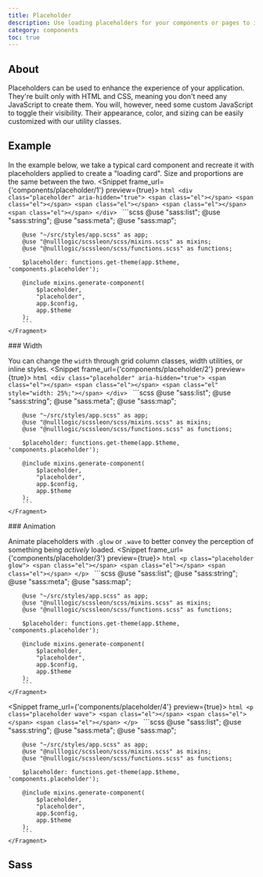 ```yaml
---
title: Placeholder
description: Use loading placeholders for your components or pages to indicate something may still be loading.
category: components
toc: true
---
```


## About

Placeholders can be used to enhance the experience of your application. They're built only with HTML and CSS, meaning you don't need any JavaScript to create them. You will, however, need some custom JavaScript to toggle their visibility. Their appearance, color, and sizing can be easily customized with our utility classes.

## Example

In the example below, we take a typical card component and recreate it with placeholders applied to create a "loading card". Size and proportions are the same between the two.
<Snippet frame_url={'components/placeholder/1'} preview={true}>
    <Fragment slot="html">
        ```html
        <div class="placeholder" aria-hidden="true">
            <span class="el"></span>
            <span class="el"></span>
            <span class="el"></span>
            <span class="el"></span>
            <span class="el"></span>
        </div>
        ```
    </Fragment>
    <Fragment slot="scss">
        ```scss
        @use "sass:list";
        @use "sass:string";
        @use "sass:meta";
        @use "sass:map";

        @use "~/src/styles/app.scss" as app;
        @use "@nulllogic/scssleon/scss/mixins.scss" as mixins;
        @use "@nulllogic/scssleon/scss/functions.scss" as functions;

        $placeholder: functions.get-theme(app.$theme, 'components.placeholder');

        @include mixins.generate-component(
            $placeholder,
            "placeholder",
            app.$config,
            app.$theme
        );
        ```
    </Fragment>
</Snippet>
### Width

You can change the `width` through grid column classes, width utilities, or inline styles.
<Snippet frame_url={'components/placeholder/2'} preview={true}>
    <Fragment slot="html">
        ```html
        <div class="placeholder" aria-hidden="true">
            <span class="el"></span>
            <span class="el"></span>
            <span class="el" style="width: 25%;"></span>
        </div>
        ```
    </Fragment>
    <Fragment slot="scss">
        ```scss
        @use "sass:list";
        @use "sass:string";
        @use "sass:meta";
        @use "sass:map";

        @use "~/src/styles/app.scss" as app;
        @use "@nulllogic/scssleon/scss/mixins.scss" as mixins;
        @use "@nulllogic/scssleon/scss/functions.scss" as functions;

        $placeholder: functions.get-theme(app.$theme, 'components.placeholder');

        @include mixins.generate-component(
            $placeholder,
            "placeholder",
            app.$config,
            app.$theme
        );
        ```
    </Fragment>
</Snippet>
### Animation

Animate placeholders with `.glow` or `.wave` to better convey the perception of something being _actively_ loaded.
<Snippet frame_url={'components/placeholder/3'} preview={true}>
    <Fragment slot="html">
        ```html
        <p class="placeholder glow">
            <span class="el"></span>
            <span class="el"></span>
            <span class="el"></span>
        </p>
        ```
    </Fragment>
    <Fragment slot="scss">
        ```scss
        @use "sass:list";
        @use "sass:string";
        @use "sass:meta";
        @use "sass:map";

        @use "~/src/styles/app.scss" as app;
        @use "@nulllogic/scssleon/scss/mixins.scss" as mixins;
        @use "@nulllogic/scssleon/scss/functions.scss" as functions;

        $placeholder: functions.get-theme(app.$theme, 'components.placeholder');

        @include mixins.generate-component(
            $placeholder,
            "placeholder",
            app.$config,
            app.$theme
        );
        ```
    </Fragment>
</Snippet>

<Snippet frame_url={'components/placeholder/4'} preview={true}>
    <Fragment slot="html">
        ```html
        <p class="placeholder wave">
            <span class="el"></span>
            <span class="el"></span>
            <span class="el"></span>
        </p>
        ```
    </Fragment>
    <Fragment slot="scss">
        ```scss
        @use "sass:list";
        @use "sass:string";
        @use "sass:meta";
        @use "sass:map";

        @use "~/src/styles/app.scss" as app;
        @use "@nulllogic/scssleon/scss/mixins.scss" as mixins;
        @use "@nulllogic/scssleon/scss/functions.scss" as functions;

        $placeholder: functions.get-theme(app.$theme, 'components.placeholder');

        @include mixins.generate-component(
            $placeholder,
            "placeholder",
            app.$config,
            app.$theme
        );
        ```
    </Fragment>
</Snippet>

## Sass

